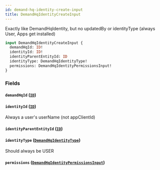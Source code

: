```yaml
---
id: demand-hq-identity-create-input
title: DemandHqIdentityCreateInput
---
```



Exactly like DemandHqIdentity, but no updatedBy or identityType (always User, Apps get installed)


```graphql
input DemandHqIdentityCreateInput {
  demandHqId: ID!
  identityId: ID!
  identityParentEntityId: ID
  identityType: DemandHqIdentityType!
  permissions: DemandHqIdentityPermissionsInput!
}
```


### Fields

#### `demandHqId` ([`ID`](/developers/demandhq-apis/demand-api/graphql/reference/scalars/id))




#### `identityId` ([`ID`](/developers/demandhq-apis/demand-api/graphql/reference/scalars/id))

Always a user's userName (not appClientId)


#### `identityParentEntityId` ([`ID`](/developers/demandhq-apis/demand-api/graphql/reference/scalars/id))




#### `identityType` ([`DemandHqIdentityType`](/developers/demandhq-apis/demand-api/graphql/reference/enums/demand-hq-identity-type))

Should always be USER


#### `permissions` ([`DemandHqIdentityPermissionsInput`](/developers/demandhq-apis/demand-api/graphql/reference/inputs/demand-hq-identity-permissions-input))






